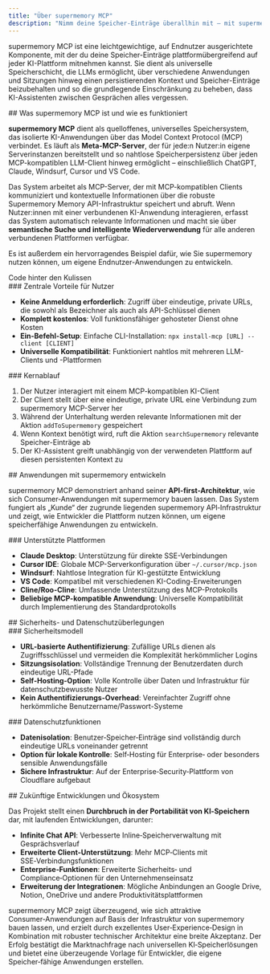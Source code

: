 ```yaml
---
title: "Über supermemory MCP"
description: "Nimm deine Speicher-Einträge überallhin mit – mit supermemory MCP"
---
```


supermemory MCP ist eine leichtgewichtige, auf Endnutzer ausgerichtete Komponente, mit der du deine Speicher-Einträge plattformübergreifend auf jeder KI-Plattform mitnehmen kannst. Sie dient als universelle Speicherschicht, die LLMs ermöglicht, über verschiedene Anwendungen und Sitzungen hinweg einen persistierenden Kontext und Speicher-Einträge beizubehalten und so die grundlegende Einschränkung zu beheben, dass KI-Assistenten zwischen Gesprächen alles vergessen.

<div id="what-supermemory-mcp-is-and-how-it-works">
  ## Was supermemory MCP ist und wie es funktioniert
</div>

**supermemory MCP** dient als quelloffenes, universelles Speichersystem, das isolierte KI-Anwendungen über das Model Context Protocol (MCP) verbindet. Es läuft als **Meta-MCP-Server**, der für jede:n Nutzer:in eigene Serverinstanzen bereitstellt und so nahtlose Speicherpersistenz über jeden MCP-kompatiblen LLM-Client hinweg ermöglicht – einschließlich ChatGPT, Claude, Windsurf, Cursor und VS Code.

Das System arbeitet als MCP-Server, der mit MCP-kompatiblen Clients kommuniziert und kontextuelle Informationen über die robuste Supermemory Memory API-Infrastruktur speichert und abruft. Wenn Nutzer:innen mit einer verbundenen KI-Anwendung interagieren, erfasst das System automatisch relevante Informationen und macht sie über **semantische Suche und intelligente Wiederverwendung** für alle anderen verbundenen Plattformen verfügbar.

Es ist außerdem ein hervorragendes Beispiel dafür, wie Sie supermemory nutzen können, um eigene Endnutzer-Anwendungen zu entwickeln.

<Card title="supermemory MCP code" icon="github" href="https://github.com/supermemoryai/supermemory-mcp">
    Code hinter den Kulissen
</Card>

<div id="key-consumer-benefits">
  ### Zentrale Vorteile für Nutzer
</div>

- **Keine Anmeldung erforderlich**: Zugriff über eindeutige, private URLs, die sowohl als Bezeichner als auch als API-Schlüssel dienen
- **Komplett kostenlos**: Voll funktionsfähiger gehosteter Dienst ohne Kosten
- **Ein-Befehl-Setup**: Einfache CLI-Installation: `npx install-mcp [URL] --client [CLIENT]`
- **Universelle Kompatibilität**: Funktioniert nahtlos mit mehreren LLM-Clients und -Plattformen

<div id="core-workflow-process">
  ### Kernablauf
</div>

1. Der Nutzer interagiert mit einem MCP-kompatiblen KI-Client
2. Der Client stellt über eine eindeutige, private URL eine Verbindung zum supermemory MCP-Server her
3. Während der Unterhaltung werden relevante Informationen mit der Aktion `addToSupermemory` gespeichert
4. Wenn Kontext benötigt wird, ruft die Aktion `searchSupermemory` relevante Speicher-Einträge ab
5. Der KI-Assistent greift unabhängig von der verwendeten Plattform auf diesen persistenten Kontext zu

<div id="building-applications-with-supermemory">
  ## Anwendungen mit supermemory entwickeln
</div>

supermemory MCP demonstriert anhand seiner **API-first-Architektur**, wie sich Consumer‑Anwendungen mit supermemory bauen lassen. Das System fungiert als „Kunde“ der zugrunde liegenden supermemory API‑Infrastruktur und zeigt, wie Entwickler die Plattform nutzen können, um eigene speicherfähige Anwendungen zu entwickeln.

<div id="supported-platforms">
  ### Unterstützte Plattformen
</div>

- **Claude Desktop**: Unterstützung für direkte SSE-Verbindungen
- **Cursor IDE**: Globale MCP-Serverkonfiguration über `~/.cursor/mcp.json`
- **Windsurf**: Nahtlose Integration für KI-gestützte Entwicklung
- **VS Code**: Kompatibel mit verschiedenen KI-Coding-Erweiterungen
- **Cline/Roo-Cline**: Umfassende Unterstützung des MCP-Protokolls
- **Beliebige MCP-kompatible Anwendung**: Universelle Kompatibilität durch Implementierung des Standardprotokolls

<div id="security-and-privacy-considerations">
  ## Sicherheits- und Datenschutzüberlegungen
</div>

<div id="security-model">
  ### Sicherheitsmodell
</div>

- **URL-basierte Authentifizierung**: Zufällige URLs dienen als Zugriffsschlüssel und vermeiden die Komplexität herkömmlicher Logins
- **Sitzungsisolation**: Vollständige Trennung der Benutzerdaten durch eindeutige URL-Pfade
- **Self-Hosting-Option**: Volle Kontrolle über Daten und Infrastruktur für datenschutzbewusste Nutzer
- **Kein Authentifizierungs-Overhead**: Vereinfachter Zugriff ohne herkömmliche Benutzername/Passwort-Systeme

<div id="privacy-features">
  ### Datenschutzfunktionen
</div>

- **Datenisolation**: Benutzer‑Speicher‑Einträge sind vollständig durch eindeutige URLs voneinander getrennt
- **Option für lokale Kontrolle**: Self‑Hosting für Enterprise‑ oder besonders sensible Anwendungsfälle
- **Sichere Infrastruktur**: Auf der Enterprise‑Security‑Plattform von Cloudflare aufgebaut

<div id="future-developments-and-ecosystem">
  ## Zukünftige Entwicklungen und Ökosystem
</div>

Das Projekt stellt einen **Durchbruch in der Portabilität von KI‑Speichern** dar, mit laufenden Entwicklungen, darunter:

- **Infinite Chat API**: Verbesserte Inline‑Speicherverwaltung mit Gesprächsverlauf
- **Erweiterte Client‑Unterstützung**: Mehr MCP‑Clients mit SSE‑Verbindungsfunktionen
- **Enterprise‑Funktionen**: Erweiterte Sicherheits‑ und Compliance‑Optionen für den Unternehmenseinsatz
- **Erweiterung der Integrationen**: Mögliche Anbindungen an Google Drive, Notion, OneDrive und andere Produktivitätsplattformen

supermemory MCP zeigt überzeugend, wie sich attraktive Consumer‑Anwendungen auf Basis der Infrastruktur von supermemory bauen lassen, und erzielt durch exzellentes User‑Experience‑Design in Kombination mit robuster technischer Architektur eine breite Akzeptanz. Der Erfolg bestätigt die Marktnachfrage nach universellen KI‑Speicherlösungen und bietet eine überzeugende Vorlage für Entwickler, die eigene Speicher‑fähige Anwendungen erstellen.